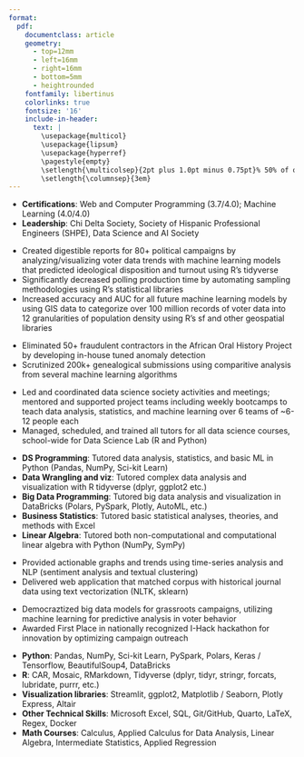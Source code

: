 ```yaml
---
format: 
  pdf: 
    documentclass: article
    geometry:
      - top=12mm
      - left=16mm
      - right=16mm
      - bottom=5mm
      - heightrounded
    fontfamily: libertinus
    colorlinks: true
    fontsize: '16'
    include-in-header: 
      text: |
        \usepackage{multicol}
        \usepackage{lipsum}
        \usepackage{hyperref}
        \pagestyle{empty}
        \setlength{\multicolsep}{2pt plus 1.0pt minus 0.75pt}% 50% of original values
        \setlength{\columnsep}{3em}
---
```

<!-- TITLE -->
\begin{center}
{\fontsize{35}{50}\selectfont \textbf{Alan J Averett}}
\end{center}

<!-- CONTACT INFO -->
\begin{center} 832.856.4666 | ajaverett0@gmail.com | linkedin.com/in/ajaverett | ajaverett.github.io
\end{center}
\vspace{12pt}

<!-- EDUCATION: 1ST BULLET -->
\begin{large}
  {\bf EDUCATION}
  \vspace{3pt}
  \hrule
  \begin{multicols}{2}
    \begin{flushleft}{\bf Brigham Young University- Idaho}\end{flushleft}
    \begin{flushright}Rexburg, ID\end{flushright}
  \end{multicols}
  \vspace{-0.17cm}
  \begin{multicols}{2}
    \begin{flushleft}B.Sc. Data Science, Statistics; \textit{Major GPA: 3.8/4.0} \end{flushleft}
    \begin{flushright} Apr 2020 - Dec 2023\end{flushright}
  \end{multicols}
  \vspace{-0.25cm}
\end{large}
 * **Certifications**: Web and Computer Programming (3.7/4.0); Machine Learning (4.0/4.0)
 * **Leadership**: Chi Delta Society, Society of Hispanic Professional Engineers (SHPE), Data Science and AI Society

\vspace{0.2cm}


\vspace{7pt}

<!-- EXPERIENCE : 1ST BULLET-->
\begin{large}{\bf EXPERIENCE}
\vspace{3pt}
\hrule
  \begin{multicols}{2}
    \begin{flushleft}{\bf \href{https://wpaintel.com/about/}{WPA Intelligence}}\end{flushleft}
    \begin{flushright}Washington D.C.\end{flushright}
  \end{multicols}
  \vspace{-0.17cm}
  \begin{multicols}{2}
    \begin{flushleft}\textit{Machine Learning Intern}\end{flushleft}
    \begin{flushright}Jul 2022 - Nov 2022\end{flushright}
  \end{multicols}
\end{large}
\vspace{-0.16cm}
* Created digestible reports for 80+ political campaigns by analyzing/visualizing voter data trends with machine learning models that predicted ideological disposition and turnout using R's tidyverse
* Significantly decreased polling production time by automating sampling methodologies using R's statistical libraries
* Increased accuracy and AUC for all future machine learning models by using GIS data to categorize over 100 million records of voter data into 12 granularities of population density using R's sf and other geospatial libraries

\vspace{7pt}

\begin{large}
  \begin{multicols}{2}
    \begin{flushleft}{\bf \href{https://www.familysearch.org/help/oral-history/getting-started}{FamilySearch}}\end{flushleft}
    \begin{flushright}Salt Lake City, UT\end{flushright}
  \end{multicols}
  \vspace{-0.17cm}
  \begin{multicols}{2}
    \begin{flushleft}\textit{Statistician}\end
    {flushleft}\begin{flushright}Sep 2023 - Present\end
    {flushright}
  \end{multicols}
\end{large}
\vspace{-0.16cm}

* Eliminated 50+ fraudulent contractors in the African Oral History Project by developing in-house tuned anomaly detection
* Scrutinized 200k+ genealogical submissions using comparitive analysis from several machine learning algorithms




\vspace{7pt}

<!-- EXPERIENCE : 2ND BULLET -->
\begin{large}
  \begin{multicols}{2}
    \begin{flushleft}{\bf \href{https://byuidatascience.github.io/lab/}{Mathematics Department BYU-Idaho}}\end{flushleft}
    \begin{flushright}Rexburg, ID\end{flushright}
  \end{multicols}
  \vspace{-0.17cm}
  \begin{multicols}{2}
    \begin{flushleft}\textit{Data Science Society President, Chief Lab Manager}\end{flushleft}
    \begin{flushright}Mar 2023 - Sep 2023\end{flushright}
  \end{multicols}
\end{large}
\vspace{-0.16cm}
* Led and coordinated data science society activities and meetings; mentored and supported project teams including weekly bootcamps to teach data analysis, statistics, and machine learning over 6 teams of ~6-12 people each
* Managed, scheduled, and trained all tutors for all data science courses, school-wide for Data Science Lab (R and Python)

\vspace{6pt}

\begin{large}
  \vspace{-0.17cm}
  \begin{multicols}{2}
    \begin{flushleft}\textit{Teacher's Assistant}\end{flushleft}
    \begin{flushright}May 2022 - Present\end{flushright}
  \end{multicols}
\end{large}
\vspace{-0.16cm}
* **DS Programming**: Tutored data analysis, statistics, and basic ML in Python (Pandas, NumPy, Sci-kit Learn)
* **Data Wrangling and viz**: Tutored complex data analysis and visualization with R tidyverse (dplyr, ggplot2 etc.)
* **Big Data Programming**: Tutored big data analysis and visualization in DataBricks (Polars, PySpark, Plotly, AutoML, etc.)
* **Business Statistics**: Tutored basic statistical analyses, theories, and methods with Excel
* **Linear Algebra**: Tutored both non-computational and computational linear algebra with Python (NumPy, SymPy)

\vspace{7pt}

\begin{large}
  {\bf CONSULTING}
  \vspace{3pt}
  \hrule
  \begin{multicols}{2}
    \begin{flushleft}{\bf \href{https://mbmsubmissions.blogspot.com/2019/10/}{Baltimore Mission (Spanish Outreach)}}\end{flushleft}
    \begin{flushright}Baltimore, MD\end{flushright}
  \end{multicols}
  \vspace{-0.17cm}
  \begin{multicols}{2}
    \begin{flushleft}\textit{Technology Consultant and Regional Manager}\end
    {flushleft}\begin{flushright}Mar 2019 - Feb 2020\end
    {flushright}
  \end{multicols}
\end{large}
\vspace{-0.16cm}

\vspace{7pt}

\begin{large}
  \begin{multicols}{2}
    \begin{flushleft}{\bf \href{https://github.com/wilfordwoodruff}{Wilford Woodruff Papers}}\end{flushleft}
    \begin{flushright}Rexburg, ID\end{flushright}
  \end{multicols}
  \vspace{-0.17cm}
  \begin{multicols}{2}
    \begin{flushleft}\textit{Data Scientist}\end
    {flushleft}\begin{flushright}May 2023 - Dec 2023\end
    {flushright}
  \end{multicols}
\end{large}
\vspace{-0.16cm}
* Provided actionable graphs and trends using time-series analysis and NLP (sentiment analysis and textual clustering)
* Delivered web application that matched corpus with historical journal data using text vectorization (NLTK, sklearn)

\vspace{7pt}
\begin{large}
  \begin{multicols}{2}
    \begin{flushleft}{\bf \href{http://ohioelect.us/}{Ohio Voter Data Consulting}}\end{flushleft}
    \begin{flushright}Rexburg, ID\end{flushright}
  \end{multicols}
  \vspace{-0.17cm}
  \begin{multicols}{2}
    \begin{flushleft}\textit{Founder, Data Scientist}\end
    {flushleft}\begin{flushright}Sep 2023 - Present\end
    {flushright}
  \end{multicols}
\end{large}
\vspace{-0.16cm}
* Democraztized big data models for grassroots campaigns, utilizing machine learning for predictive analysis in voter behavior
* Awarded First Place in nationally recognized I-Hack hackathon for innovation by optimizing campaign outreach
 

\vspace{7pt}





<!-- SKILLS -->
\begin{large}{\bf SKILLS}
  \vspace{3pt}
  \hrule
\end{large}
\vspace{-0.16cm}
\vspace{6pt}
* **Python**: Pandas, NumPy, Sci-kit Learn, PySpark, Polars, Keras / Tensorflow, BeautifulSoup4, DataBricks
\vspace{2pt}
* **R**: CAR, Mosaic, RMarkdown, Tidyverse (dplyr, tidyr, stringr, forcats, lubridate, purrr, etc.) 
\vspace{2pt}
* **Visualization libraries**: Streamlit, ggplot2, Matplotlib / Seaborn, Plotly Express, Altair
\vspace{2pt}
* **Other Technical Skills**: Microsoft Excel, SQL, Git/GitHub, Quarto, LaTeX, Regex, Docker
\vspace{2pt}
* **Math Courses**: Calculus, Applied Calculus for Data Analysis, Linear Algebra, Intermediate Statistics, Applied Regression